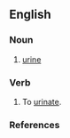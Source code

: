 ==English==

===Noun===
{{en-noun|-}}

# {{Northumbrian}} [[urine]]

===Verb===
{{en-verb|pittl|ing}}

# {{Northumbrian}} To [[urinate]].

===References===
{{R:Northeast Dialect 2005}}
{{R:New Geordie Dictionary 1987}}
{{R:Todds Geordie 1977}}